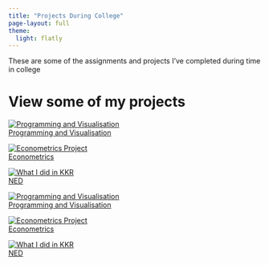 ```yaml
---
title: "Projects During College"
page-layout: full
theme:
  light: flatly
---
```


These are some of the assignments and projects I've completed during time in college

# View some of my projects

<div class="card-container two-row-grid">

  <a href="./data_project.qmd" class="card">
    <img src="car.jpg.webp" alt="Programming and Visualisation">
    <div class="card-overlay">Programming and Visualisation</div>
  </a>

  <a href="./econometrics_model.qmd" class="card">
    <img src="pension.jpg" alt="Econometrics Project">
    <div class="card-overlay">Econometrics</div>
  </a>

  <a href="./NED.qmd" class="card">
    <img src="NED.png" alt="What I did in KKR">
    <div class="card-overlay">NED</div>
  </a>

  <a href="./data_project.qmd" class="card">
    <img src="car.jpg.webp" alt="Programming and Visualisation">
    <div class="card-overlay">Programming and Visualisation</div>
  </a>

  <a href="./econometrics_model.qmd" class="card">
    <img src="pension.jpg" alt="Econometrics Project">
    <div class="card-overlay">Econometrics</div>
  </a>

  <a href="./NED.qmd" class="card">
    <img src="NED.png" alt="What I did in KKR">
    <div class="card-overlay">NED</div>
  </a>

</div>
